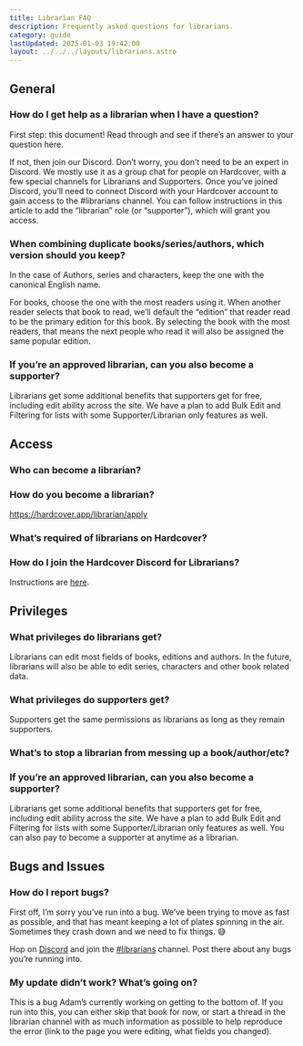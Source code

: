 ```yaml
---
title: Librarian FAQ
description: Frequently asked questions for librarians.
category: guide
lastUpdated: 2025-01-03 19:42:00
layout: ../../../layouts/librarians.astro
---
```


## General
### How do I get help as a librarian when I have a question?
First step: this document! Read through and see if there’s an answer to your question here.

If not, then join our Discord. Don’t worry, you don’t need to be an expert in Discord. We mostly use it as a group chat for people on Hardcover, with a few special channels for Librarians and Supporters. Once you’ve joined Discord, you’ll need to connect Discord with your Hardcover account to gain access to the #librarians channel. You can follow instructions in this article to add the “librarian” role (or “supporter”), which will grant you access.

### When combining duplicate books/series/authors, which version should you keep?
In the case of Authors, series and characters, keep the one with the canonical English name.

For books, choose the one with the most readers using it. When another reader selects that book to read, we’ll default the “edition” that reader read to be the primary edition for this book. By selecting the book with the most readers, that means the next people who read it will also be assigned the same popular edition.

### If you’re an approved librarian, can you also become a supporter?
Librarians get some additional benefits that supporters get for free, including edit ability across the site. We have a plan to add Bulk Edit and Filtering for lists with some Supporter/Librarian only features as well.

## Access
### Who can become a librarian?

### How do you become a librarian?
https://hardcover.app/librarian/apply

### What’s required of librarians on Hardcover?

### How do I join the Hardcover Discord for Librarians?
Instructions are [here](https://hardcover.app/pages/how-to-link-hardcover-roles-with-discord).

## Privileges

### What privileges do librarians get?
Librarians can edit most fields of books, editions and authors. In the future, librarians will also be able to edit series, characters and other book related data.

### What privileges do supporters get?
Supporters get the same permissions as librarians as long as they remain supporters.

### What’s to stop a librarian from messing up a book/author/etc?

### If you’re an approved librarian, can you also become a supporter?
Librarians get some additional benefits that supporters get for free, including edit ability across the site. We have a plan to add Bulk Edit and Filtering for lists with some Supporter/Librarian only features as well. You can also pay to become a supporter at anytime as a librarian.

## Bugs and Issues
### How do I report bugs?
First off, I’m sorry you’ve run into a bug. We’ve been trying to move as fast as possible, and that has meant keeping a lot of plates spinning in the air. Sometimes they crash down and we need to fix things. 😅

Hop on [Discord](https://discord.gg/edGpYN8ym8) and join the [#librarians](https://discord.com/channels/835558721115389962/1105918193022812282) channel. Post there about any bugs you’re running into.

### My update didn’t work? What’s going on?
This is a bug Adam’s currently working on getting to the bottom of. If you run into this, you can either skip that book for now, or start a thread in the librarian channel with as much information as possible to help reproduce the error (link to the page you were editing, what fields you changed).
